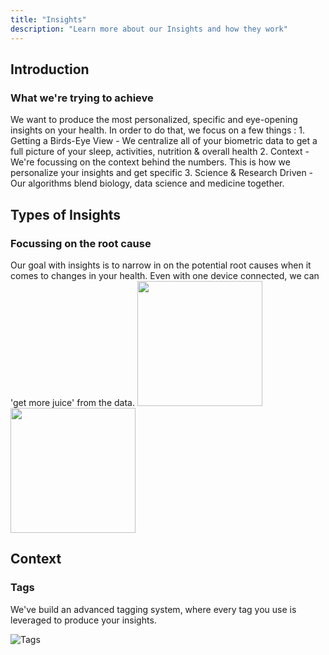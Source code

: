 ```yaml
---
title: "Insights"
description: "Learn more about our Insights and how they work"
---
```

## Introduction 
### What we're trying to achieve 
We want to produce the most personalized, specific and eye-opening insights on your health. In order to do that, we focus on a few things : 
    1. Getting a Birds-Eye View 
        - We centralize all of your biometric data to get a full picture of your sleep, activities, nutrition & overall health 
    2. Context 
        - We're focussing on the context behind the numbers. This is how we personalize your insights and get specific 
    3. Science & Research Driven 
        - Our algorithms blend biology, data science and medicine together. 

## Types of Insights 
### Focussing on the root cause
Our goal with insights is to narrow in on the potential root causes when it comes to changes in your health. Even with one device connected, we can 'get more juice' from the data. 
<img height="200" src="/images/Slide 16_9 - 2.png" />
<img height="200" src="/images/Slide 16_9 - 3.png" />

## Context 
### Tags 
We've build an advanced tagging system, where every tag you use is leveraged to produce your insights. 

![Tags](/images/tags.png)

